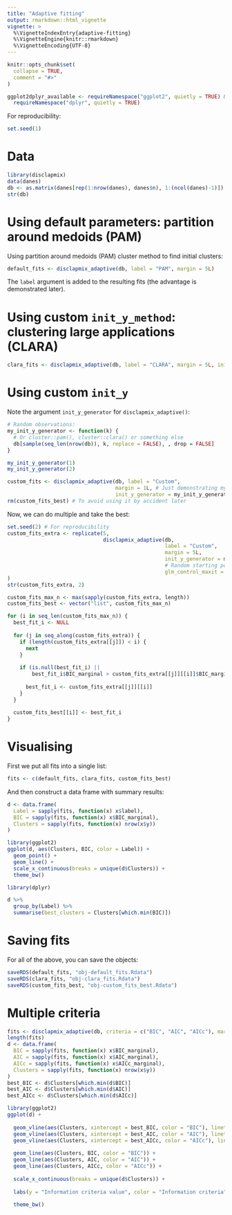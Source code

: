 ```yaml
---
title: "Adaptive fitting"
output: rmarkdown::html_vignette
vignette: >
  %\VignetteIndexEntry{adaptive-fitting}
  %\VignetteEngine{knitr::rmarkdown}
  %\VignetteEncoding{UTF-8}
---
```


```r
knitr::opts_chunk$set(
  collapse = TRUE,
  comment = "#>"
)
```

```r
ggplot2dplyr_available <- requireNamespace("ggplot2", quietly = TRUE) && 
  requireNamespace("dplyr", quietly = TRUE)
```

For reproducibility:

```r
set.seed(1)
```

# Data

```r
library(disclapmix)
data(danes)
db <- as.matrix(danes[rep(1:nrow(danes), danes$n), 1:(ncol(danes)-1)])
str(db)
```


# Using default parameters: partition around medoids (PAM)

Using partition around medoids (PAM) cluster method to find initial clusters:

```r
default_fits <- disclapmix_adaptive(db, label = "PAM", margin = 5L)
```

The `label` argument is added to the resulting fits (the advantage is demonstrated later).

# Using custom `init_y_method`: clustering large applications (CLARA)

```r
clara_fits <- disclapmix_adaptive(db, label = "CLARA", margin = 5L, init_y_method = "clara")
```

# Using custom `init_y`

Note the argument `init_y_generator` for `disclapmix_adaptive()`:

```r
# Random observations:
my_init_y_generator <- function(k) {
  # Or cluster::pam(), cluster::clara() or something else
  db[sample(seq_len(nrow(db)), k, replace = FALSE), , drop = FALSE]
}

my_init_y_generator(1)
my_init_y_generator(2)
```

```r
custom_fits <- disclapmix_adaptive(db, label = "Custom", 
                                   margin = 1L, # Just demonstrating my_init_y_generator()
                                   init_y_generator = my_init_y_generator)
rm(custom_fits_best) # To avoid using it by accident later
```

Now, we can do multiple and take the best:

```r
set.seed(2) # For reproducibility
custom_fits_extra <- replicate(5, 
                               disclapmix_adaptive(db, 
                                                   label = "Custom", 
                                                   margin = 5L, 
                                                   init_y_generator = my_init_y_generator, 
                                                   # Random starting points may need more iterations
                                                   glm_control_maxit = 100L)
)
str(custom_fits_extra, 2)

custom_fits_max_n <- max(sapply(custom_fits_extra, length))
custom_fits_best <- vector("list", custom_fits_max_n)

for (i in seq_len(custom_fits_max_n)) {
  best_fit_i <- NULL
  
  for (j in seq_along(custom_fits_extra)) {
    if (length(custom_fits_extra[[j]]) < i) {
      next
    }
    
    if (is.null(best_fit_i) || 
        best_fit_i$BIC_marginal > custom_fits_extra[[j]][[i]]$BIC_marginal) {
      
      best_fit_i <- custom_fits_extra[[j]][[i]]
    }
  }
  
  custom_fits_best[[i]] <- best_fit_i
}
```



# Visualising

First we put all fits into a single list:

```r
fits <- c(default_fits, clara_fits, custom_fits_best)
```

And then construct a data frame with summary results:

```r
d <- data.frame(
  Label = sapply(fits, function(x) x$label),
  BIC = sapply(fits, function(x) x$BIC_marginal),
  Clusters = sapply(fits, function(x) nrow(x$y))
)
```


```r
library(ggplot2)
ggplot(d, aes(Clusters, BIC, color = Label)) + 
  geom_point() +
  geom_line() +
  scale_x_continuous(breaks = unique(d$Clusters)) + 
  theme_bw()
```

```r
library(dplyr)

d %>% 
  group_by(Label) %>% 
  summarise(best_clusters = Clusters[which.min(BIC)])
```


# Saving fits

For all of the above, you can save the objects:

```r
saveRDS(default_fits, "obj-default_fits.Rdata")
saveRDS(clara_fits, "obj-clara_fits.Rdata")
saveRDS(custom_fits_best, "obj-custom_fits_best.Rdata")
```


# Multiple criteria

```r
fits <- disclapmix_adaptive(db, criteria = c("BIC", "AIC", "AICc"), margin = 5L)
length(fits)
d <- data.frame(
  BIC = sapply(fits, function(x) x$BIC_marginal),
  AIC = sapply(fits, function(x) x$AIC_marginal),
  AICc = sapply(fits, function(x) x$AICc_marginal),
  Clusters = sapply(fits, function(x) nrow(x$y))
)
best_BIC <- d$Clusters[which.min(d$BIC)]
best_AIC <- d$Clusters[which.min(d$AIC)]
best_AICc <- d$Clusters[which.min(d$AICc)]
```

```r
library(ggplot2)
ggplot(d) + 
  
  geom_vline(aes(Clusters, xintercept = best_BIC, color = "BIC"), linetype = "dashed") +
  geom_vline(aes(Clusters, xintercept = best_AIC, color = "AIC"), linetype = "dashed") +
  geom_vline(aes(Clusters, xintercept = best_AICc, color = "AICc"), linetype = "dashed") +
  
  geom_line(aes(Clusters, BIC, color = "BIC")) +
  geom_line(aes(Clusters, AIC, color = "AIC")) +
  geom_line(aes(Clusters, AICc, color = "AICc")) +
  
  scale_x_continuous(breaks = unique(d$Clusters)) + 
  
  labs(y = "Information criteria value", color = "Information criteria") + 
  
  theme_bw()
```
